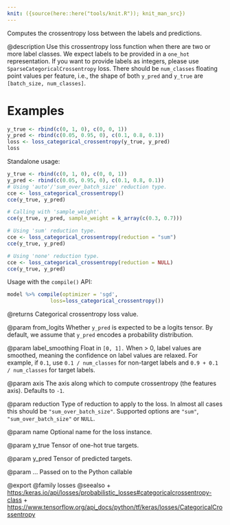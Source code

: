 ```yaml
---
knit: ({source(here::here("tools/knit.R")); knit_man_src})
---
```

Computes the crossentropy loss between the labels and predictions.

@description
Use this crossentropy loss function when there are two or more label
classes. We expect labels to be provided in a `one_hot` representation. If
you want to provide labels as integers, please use
`SparseCategoricalCrossentropy` loss. There should be `num_classes` floating
point values per feature, i.e., the shape of both `y_pred` and `y_true` are
`[batch_size, num_classes]`.

# Examples
```r
y_true <- rbind(c(0, 1, 0), c(0, 0, 1))
y_pred <- rbind(c(0.05, 0.95, 0), c(0.1, 0.8, 0.1))
loss <- loss_categorical_crossentropy(y_true, y_pred)
loss
```
Standalone usage:

```r
y_true <- rbind(c(0, 1, 0), c(0, 0, 1))
y_pred <- rbind(c(0.05, 0.95, 0), c(0.1, 0.8, 0.1))
# Using 'auto'/'sum_over_batch_size' reduction type.
cce <- loss_categorical_crossentropy()
cce(y_true, y_pred)
```

```r
# Calling with 'sample_weight'.
cce(y_true, y_pred, sample_weight = k_array(c(0.3, 0.7)))
```

```r
# Using 'sum' reduction type.
cce <- loss_categorical_crossentropy(reduction = "sum")
cce(y_true, y_pred)
```

```r
# Using 'none' reduction type.
cce <- loss_categorical_crossentropy(reduction = NULL)
cce(y_true, y_pred)
```

Usage with the `compile()` API:

```r
model %>% compile(optimizer = 'sgd',
              loss=loss_categorical_crossentropy())
```

@returns
Categorical crossentropy loss value.

@param from_logits
Whether `y_pred` is expected to be a logits tensor. By
default, we assume that `y_pred` encodes a probability distribution.

@param label_smoothing
Float in `[0, 1].` When > 0, label values are smoothed,
meaning the confidence on label values are relaxed. For example, if
`0.1`, use `0.1 / num_classes` for non-target labels and
`0.9 + 0.1 / num_classes` for target labels.

@param axis
The axis along which to compute crossentropy (the features
axis). Defaults to `-1`.

@param reduction
Type of reduction to apply to the loss. In almost all cases
this should be `"sum_over_batch_size"`.
Supported options are `"sum"`, `"sum_over_batch_size"` or `NULL`.

@param name
Optional name for the loss instance.

@param y_true
Tensor of one-hot true targets.

@param y_pred
Tensor of predicted targets.

@param ...
Passed on to the Python callable

@export
@family losses
@seealso
+ <https:/keras.io/api/losses/probabilistic_losses#categoricalcrossentropy-class>
+ <https://www.tensorflow.org/api_docs/python/tf/keras/losses/CategoricalCrossentropy>

